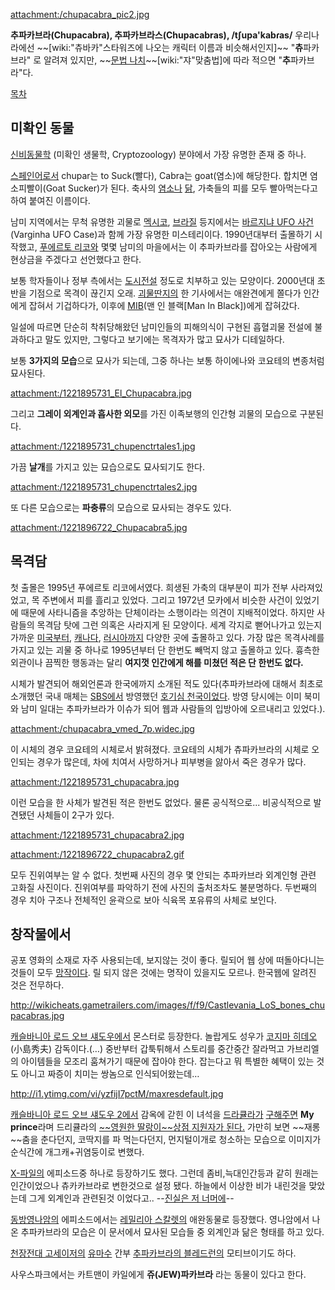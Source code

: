 attachment:/chupacabra_pic2.jpg

'''추파카브라(Chupacabra), 추파카브라스(Chupacabras), /tʃupa'kabɾas/'''
우리나라에선 ~~[wiki:"츄바카"스타워즈에 나오는 캐릭터 이름과 비슷해서인지]~~ "'''츄'''파카브라" 로 알려져 있지만, ~~[[문법 나치]]~~[wiki:"쟈"맞춤법]에 따라 적으면 "'''추'''파카브라"다.

[[목차]]

== 미확인 동물 ==

[[신비동물학]] (미확인 생물학, Cryptozoology) 분야에서 가장 유명한 존재 중 하나.

[[스페인어]]로서 chupar는 to Suck(빨다), Cabra는 goat(염소)에 해당한다. 합치면 염소피빨이(Goat Sucker)가 된다. 축사의 [[염소]]나 [[닭]], 가축들의 피를 모두 빨아먹는다고 하여 붙여진 이름이다.

남미 지역에서는 무척 유명한 괴물로 [[멕시코]], [[브라질]] 등지에서는 [[바르지냐 UFO 사건]](Varginha UFO Case)과 함께 가장 유명한 미스테리이다. 1990년대부터 출몰하기 시작했고, [[푸에르토 리코]]와 몇몇 남미의 마을에서는 이 추파카브라를 잡아오는 사람에게 현상금을 주겠다고 선언했다고 한다.

보통 학자들이나 정부 측에서는 [[도시전설]] 정도로 치부하고 있는 모양이다. 2000년대 초반을 기점으로 목격이 끊긴지 오래. [[괴물딴지]]의 한 기사에서는 애완견에게 쫄다가 인간에게 잡혀서 기겁하다가, 이후에 [[MIB]](맨 인 블랙[Man In Black])에게 잡혀갔다.

일설에 따르면 단순히 착취당해왔던 남미인들의 피해의식이 구현된 흡혈괴물 전설에 불과하다고 말도 있지만, 그렇다고 보기에는 목격자가 많고 묘사가 디테일하다.

보통 '''3가지의 모습'''으로 묘사가 되는데, 그중 하나는 보통 하이에나와 코요테의 변종처럼 묘사된다.

attachment:/1221895731_El_Chupacabra.jpg

그리고 '''그레이 외계인과 흡사한 외모'''를 가진 이족보행의 인간형 괴물의 모습으로 구분된다.

attachment:/1221895731_chupenctrtales1.jpg

가끔 '''날개'''를 가지고 있는 묘습으로도 묘사되기도 한다.

attachment:/1221895731_chupenctrtales2.jpg

또 다른 모습으로는 '''파충류'''의 모습으로 묘사되는 경우도 있다.

attachment:/1221896722_Chupacabra5.jpg
== 목격담 ==
첫 출몰은 1995년 푸에르토 리코에서였다. 희생된 가축의 대부분이 피가 전부 사라져있었고, 목 주변에서 피를 흘리고 있었다. 그리고 1972년 모카에서 비슷한 사건이 있었기에 때문에 사타니즘을 추앙하는 단체이라는 소행이라는 의견이 지배적이었다. 하지만 사람들의 목격담 탓에 그런 의혹은 사라지게 된 모양이다. 세계 각지로 뻗어나가고 있는지 가까운 [[미국]]부터, [[캐나다]], [[러시아]]까지 다양한 곳에 출몰하고 있다. 가장 많은 목격사례를 가지고 있는 괴물 중 하나로 1995년부터 단 한번도 빼먹지 않고 출몰하고 있다. 흉측한 외관이나 끔찍한 행동과는 달리 '''여지껏 인간에게 해를 미쳤던 적은 단 한번도 없다.'''

시체가 발견되어 해외언론과 한국에까지 소개된 적도 있다(추파카브라에 대해서 최초로 소개했던 국내 매체는 [[SBS]]에서 방영했던 [[호기심 천국]]이었다. 방영 당시에는 이미 북미와 남미 일대는 추파카브라가 이슈가 되어 웹과 사람들의 입방아에 오르내리고 있었다.).

attachment:/chupacabra_vmed_7p.widec.jpg

이 시체의 경우 코요테의 시체로서 밝혀졌다. 코요테의 시체가 츄파카브라의 시체로 오인되는 경우가 많은데, 차에 치여서 사망하거나 피부병을 앓아서 죽은 경우가 많다.

attachment:/1221895731_chupacabra.jpg

이런 모습을 한 사체가 발견된 적은 한번도 없었다. 물론 공식적으로... 비공식적으로 발견됐던 사체들이 2구가 있다.

attachment:/1221895731_chupacabra2.jpg

attachment:/1221896722_chupacabra2.gif

모두 진위여부는 알 수 없다. 첫번째 사진의 경우 몇 안되는 추파카브라 외계인형 관련 고화질 사진이다. 진위여부를 파악하기 전에 사진의 출처조차도 불분명하다. 두번째의 경우 치아 구조나 전체적인 윤곽으로 보아 식육목 포유류의 사체로 보인다.

== 창작물에서 ==
공포 영화의 소재로 자주 사용되는데, 보지않는 것이 좋다. 릴되어 웹 상에 떠돌아다니는 것들이 모두 [[망작]]이다. 릴 되지 않은 것에는 명작이 있을지도 모르나. 한국웹에 알려진 것은 전무하다.

http://wikicheats.gametrailers.com/images/f/f9/Castlevania_LoS_bones_chupacabras.jpg

[[캐슬바니아 로드 오브 섀도우]]에서 몬스터로 등장한다. 놀랍게도 성우가 [[코지마 히데오]](小島秀夫) 감독이다.(…) 중반부터 갑툭튀해서 스토리를 중간중간 잘라먹고 가브리엘의 아이템들을 모조리 훔쳐가기 때문에 잡아야 한다. 잡는다고 뭐 특별한 혜택이 있는 것도 아니고 짜증이 치미는 쌍놈으로 인식되어왔는데…

http://i1.ytimg.com/vi/yzfijI7pctM/maxresdefault.jpg

[[캐슬바니아 로드 오브 섀도우 2]]에서 감옥에 갇힌 이 녀석을 [[가브리엘 벨몬트|드라큘라]]가 [http://www.youtube.com/watch?v=7vKQ3Asjqi8&feature=youtu.be&t=23m7s 구해주면] '''My prince'''라며 드리큘라의 [http://www.youtube.com/watch?v=EoisqGgtbMc?t=1m12s ~~영원한 딸랑이~~상점 지원자가 된다.] 가만히 보면 ~~재롱~~춤을 춘다던지, 코딱지를 파 먹는다던지, 먼지털이개로 청소하는 모습으로 이미지가 순식간에 개그캐+귀염둥이로 변했다.

[[X-파일]]의 에피소드중 하나로 등장하기도 했다. 그런데 좀비,늑대인간등과 같히 원래는 인간이었으나 츄카카브라로 변한것으로 설정 됐다. 하늘에서 이상한 비가 내린것을 맞았는데 그게 외계인과 관련된것 이었다고.. --[[진실은 저 너머에]]-- 

[[동방영나암]]의 에피소드에서는 [[레밀리아 스칼렛]]의 애완동물로 등장했다. 영나암에서 나온 추파카브라의 모습은 이 문서에서 묘사된 모습들 중 외계인과 닮은 형태를 하고 있다.

[[천장전대 고세이저]]의 [[유마수]] 간부 [[추파카브라의 블레드런]]의 모티브이기도 하다.

사우스파크에서는 카트맨이 카일에게 '''쥬(JEW)파카브라''' 라는 동물이 있다고 한다.
